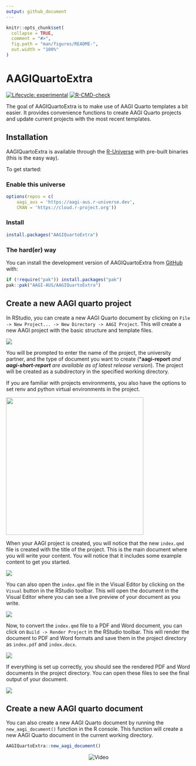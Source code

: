 ```yaml
---
output: github_document
---
```


<!-- README.md is generated from README.Rmd. Please edit that file -->

```r
knitr::opts_chunk$set(
  collapse = TRUE,
  comment = "#>",
  fig.path = "man/figures/README-",
  out.width = "100%"
)
```

# AAGIQuartoExtra

<!-- badges: start -->

[![Lifecycle: experimental](https://img.shields.io/badge/lifecycle-experimental-orange.svg)](https://lifecycle.r-lib.org/articles/stages.html#experimental) [![R-CMD-check](https://github.com/AAGI-AUS/AAGIQuartoExtra/actions/workflows/R-CMD-check.yaml/badge.svg)](https://github.com/AAGI-AUS/AAGIQuartoExtra/actions/workflows/R-CMD-check.yaml)

<!-- badges: end -->

The goal of AAGIQuartoExtra is to make use of AAGI Quarto templates a bit easier. It provides convenience functions to create AAGI Quarto projects and update current projects with the most recent templates.

## Installation

AAGIQuartoExtra is available through the [R-Universe](https://r-universe.dev/search) with pre-built binaries (this is the easy way).

To get started:

### Enable this universe

```r
options(repos = c(
    aagi_aus = 'https://aagi-aus.r-universe.dev',
    CRAN = 'https://cloud.r-project.org'))
```

### Install

```r
install.packages("AAGIQuartoExtra")
```

### The hard(er) way

You can install the development version of AAGIQuartoExtra from [GitHub](https://github.com/) with:

```r
if (!require("pak")) install.packages("pak")
pak::pak("AAGI-AUS/AAGIQuartoExtra")
```

## Create a new AAGI quarto project

In RStudio, you can create a new AAGI Quarto document by clicking on `File -> New Project... -> New Directory -> AAGI Project`. This will create a new AAGI project with the basic structure and template files.

![](man/figures/create_project_step1.png)

You will be prompted to enter the name of the project, the university partner, and the type of document you want to create (\***aagi-report** *and **aagi-short-report** are available as of latest release version*). The project will be created as a subdirectory in the specified working directory.

If you are familiar with projects environments, you also have the options to set renv and python virtual environments in the project.

![](man/figures/create_project_step2.png){width="374"}

When your AAGI project is created, you will notice that the new `index.qmd` file is created with the title of the project. This is the main document where you will write your content. You will notice that it includes some example content to get you started.

![](man/figures/create_project_step3.png)

You can also open the `index.qmd` file in the Visual Editor by clicking on the `Visual` button in the RStudio toolbar. This will open the document in the Visual Editor where you can see a live preview of your document as you write.

![](man/figures/create_project_step4.png)

Now, to convert the `index.qmd` file to a PDF and Word document, you can click on `Build -> Render Project` in the RStudio toolbar. This will render the document to PDF and Word formats and save them in the project directory as `index.pdf` and `index.docx`.

![](man/figures/create_project_step5.png)

If everything is set up correctly, you should see the rendered PDF and Word documents in the project directory. You can open these files to see the final output of your document.

![](man/figures/create_project_step6.png)

## Create a new AAGI quarto document

You can also create a new AAGI Quarto document by running the `new_aagi_document()` function in the R console. This function will create a new AAGI Quarto document in the current working directory.

``` r
AAGIQuartoExtra::new_aagi_document()
```

<p align="center">
  <img src="man/figures/recording_new_aagi_document.gif" alt="Video">
</p>
